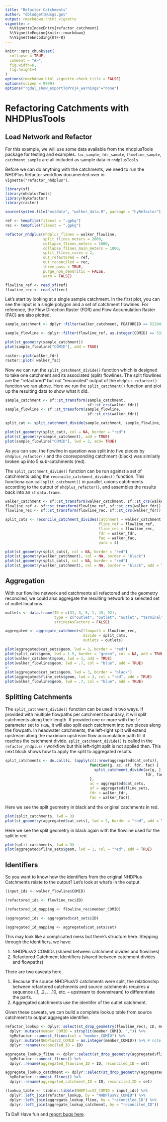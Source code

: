 ```yaml
---
title: "Refactor Catchments"
author: "dblodgett@usgs.gov"
output: rmarkdown::html_vignette
vignette: >
  %\VignetteIndexEntry{refactor_catchment}
  %\VignetteEngine{knitr::rmarkdown}
  %\VignetteEncoding{UTF-8}
---
```


```r
knitr::opts_chunk$set(
  collapse = TRUE,
  comment = "#>",
  fig.width=6,
  fig.height=4
)
options(rmarkdown.html_vignette.check_title = FALSE)
options(scipen = 9999)
options("rgdal_show_exportToProj4_warnings"="none")
```
# Refactoring Catchments with NHDPlusTools

## Load Network and Refactor

For this example, we will use some data available from the nhdplusTools package for testing and examples. `fac_sample`, `fdr_sample`, `flowline_sample`, `catchment_sample` are all included as sample data in `nhdplusTools`.

Before we can do anything with the catchments, we need to run the NHDPlus Refactor workflow documented over in `vignette("refactor_nhdplus")`.

```r
library(sf)
library(nhdplusTools)
library(hyRefactor)
library(raster)

source(system.file("extdata", "walker_data.R", package = "hyRefactor"))

ref <- tempfile(fileext = ".gpkg")
rec <- tempfile(fileext = ".gpkg")

refactor_nhdplus(nhdplus_flines = walker_flowline,
                 split_flines_meters = 2000,
                 collapse_flines_meters = 1000,
                 collapse_flines_main_meters = 1000,
                 split_flines_cores = 2,
                 out_refactored = ref,
                 out_reconciled = rec,
                 three_pass = TRUE,
                 purge_non_dendritic = FALSE,
                 warn = FALSE)

flowline_ref <- read_sf(ref)
flowline_rec <- read_sf(rec)
```

Let's start by looking at a single sample catchment. In the first plot, you can see the input is a single polygon and a set of catchment flowlines. For reference, the Flow Direction Raster (FDR) and Flow Accumulation Raster (FAC) are also plotted.

```r
sample_catchment <- dplyr::filter(walker_catchment, FEATUREID == 5329435)

sample_flowline <- dplyr::filter(flowline_ref, as.integer(COMID) == 5329435)

plot(st_geometry(sample_catchment))
plot(sample_flowline["COMID"], add = TRUE)

raster::plot(walker_fdr)
raster::plot( walker_fac)
```

Now we can run the `split_catchment_divide()` function which is designed to take one catchment and its associated (split) flowlines. The split flowlines are the "refactored" but not "reconciled" output of the `nhdplus_refactor()` function we ran above. Here we run the `split_catchment()` function and plot up the resulting data to show what it did.

```r
sample_catchment <- sf::st_transform(sample_catchment, 
                                     sf::st_crs(walker_fdr))
sample_flowline <- sf::st_transform(sample_flowline, 
                                     sf::st_crs(walker_fdr))

split_cat <- split_catchment_divide(sample_catchment, sample_flowline, walker_fdr,  walker_fac)

plot(st_geometry(split_cat), col = NA, border = "red")
plot(st_geometry(sample_catchment), add = TRUE)
plot(sample_flowline["COMID"], lwd = 2, add= TRUE)
```

As you can see, the flowline in question was split into five pieces by `nhdplus_refactor()` and the cooresponding catchment (black) was similarly broken up into 5 sub-catchments (red).

The `split_catchment_divide()` function can be run against a set of catchments using the `reconcile_catchment_divides()` function. This functiona can call `split_catchment()` in parallel, unions catchments according to the output of `nhdplus_refactor()`, and assembles the results back into an `sf` `data.frame`.

```r
walker_catchment <- sf::st_transform(walker_catchment, sf::st_crs(walker_fdr))
flowline_ref <- sf::st_transform(flowline_ref, sf::st_crs(walker_fdr))
flowline_rec <- sf::st_transform(flowline_rec, sf::st_crs(walker_fdr))

split_cats <- reconcile_catchment_divides(catchment = walker_catchment, 
                                          fline_ref = flowline_ref, 
                                          fline_rec = flowline_rec, 
                                          fdr = walker_fdr, 
                                          fac = walker_fac, 
                                          para = 4)

plot(st_geometry(split_cats), col = NA, border = "red")
plot(st_geometry(walker_catchment), col = NA, border = "black")
plot(st_geometry(split_cats), col = NA, border = "red")
plot(st_geometry(walker_catchment), col = NA, border = "black", add = TRUE)
```

## Aggregation

With our flowline network and catchments all refactored and the geometry reconciled, we could also aggregate the resulting network to a selected set of outlet locations. 

```r
outlets <- data.frame(ID = c(31, 3, 5, 1, 45, 92),
                      type = c("outlet", "outlet", "outlet", "terminal", "outlet", "outlet"),
                      stringsAsFactors = FALSE)

aggregated <- aggregate_catchments(flowpath = flowline_rec, 
                                   divide = split_cats,
                                   outlets = outlets)

plot(aggregated$cat_sets$geom, lwd = 3, border = "red")
plot(split_cats$geom, lwd = 1.5, border = "green", col = NA, add = TRUE)
plot(walker_catchment$geom, lwd = 1, add = TRUE)
plot(walker_flowline$geom, lwd = .7, col = "blue", add = TRUE)
#'
plot(aggregated$cat_sets$geom, lwd = 3, border = "black")
plot(aggregated$fline_sets$geom, lwd = 3, col = "red", add = TRUE)
plot(walker_flowline$geom, lwd = .7, col = "blue", add = TRUE)
```

## Splitting Catchments

The `split_catchment_divide()` function can be used in two ways. If provided with multiple flowpaths per catchment boundary, it will split catchments along their length. If provided one or more with the `lr` parameter set to `TRUE`, it will also split each catchment into two pieces along the flowpath. In headwater catchments, the left-right split will extend upstream along the maximum upstream flow accumulation path till it reaches the catchment divide. `split_catchment_divide()` is called in the `refactor_nhdplus()` workflow but this left-right split is not applied then. This next block shows how to apply the split to aggregated results.

```r

split_catchments <- do.call(c, lapply(c(1:nrow(aggregated$cat_sets)), 
                                      function(g, ac, af, fdr, fac) {
                                        split_catchment_divide(ac[g, ], af[g, ], 
                                                               fdr, fac, lr = TRUE)
                                      }, 
                                      ac = aggregated$cat_sets, 
                                      af = aggregated$fline_sets, 
                                      fdr = walker_fdr, 
                                      fac = walker_fac))
```

Here we see the split geometry in black and the original catchments in red.

```r
plot(split_catchments, lwd = 3)
plot(st_geometry(aggregated$cat_sets), lwd = 2, border = "red", add = TRUE)
```

Here we see the split geometry in black again with the flowline used for the split in red.

```r
plot(split_catchments, lwd = 3)
plot(aggregated$fline_sets$geom, lwd = 1, col = "red", add = TRUE)

```

## Identifiers

So you want to know how the identifiers from the original NHDPlus Catchments relate to the output? Let's look at what's in the output. 

```r
(input_ids <- walker_flowline$COMID)

(refactored_ids <- flowline_rec$ID)

(refactored_id_mapping <- flowline_rec$member_COMID)

(aggregated_ids <- aggregated$cat_sets$ID)

(aggregated_id_mapping <- aggregated$cat_sets$set)
```

This may look like a complicated mess but there's structure here. Stepping through the identifiers, we have:

1. NHDPlusV2 COMIDs (shared between catchment divides and flowlines)
1. Refactored Catchment Identifiers (shared between catchment divides and flowpaths)

There are two caveats here.

1. Because the source NHDPlusV2 catchments were split, the relationship between refactored catchments and source catchments requires a sequence (.1, .2, .. .10, etc. -- upstream to downstream) to differentiate the parts.
2. Aggregated catchments use the identifer of the outlet catchment.

Given these caveats, we can build a complete lookup table from source catchment to output aggregate identifier.

```r

refactor_lookup <- dplyr::select(st_drop_geometry(flowline_rec), ID, member_COMID) %>%
  dplyr::mutate(member_COMID = strsplit(member_COMID, ",")) %>%
  hyRefactor:::unnest_flines(col = "member_COMID") %>%
  dplyr::mutate(NHDPlusV2_COMID = as.integer(member_COMID)) %>% # note as.integer truncates
  dplyr::rename(reconciled_ID = ID)

aggregate_lookup_fline <- dplyr::select(st_drop_geometry(aggregated$fline_sets), ID, set) %>%
  hyRefactor:::unnest_flines() %>%
  dplyr::rename(aggregated_flowline_ID = ID, reconciled_ID = set)

aggregate_lookup_catchment <- dplyr::select(st_drop_geometry(aggregated$cat_sets), ID, set) %>%
  hyRefactor:::unnest_flines() %>%
  dplyr::rename(aggregated_catchment_ID = ID, reconciled_ID = set)

(lookup_table <- tibble::tibble(NHDPlusV2_COMID = input_ids) %>%
  dplyr::left_join(refactor_lookup, by = "NHDPlusV2_COMID") %>%
  dplyr::left_join(aggregate_lookup_fline, by = "reconciled_ID") %>%
  dplyr::left_join(aggregate_lookup_catchment, by = "reconciled_ID"))

```

Ta Da!! Have fun and [report bugs here](https://github.com/dblodgett-usgs/nhdplusTools/issues). 